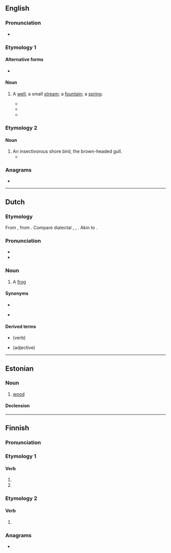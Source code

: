 ==English==

===Pronunciation===
* {{IPA|en|/pjuːt/}}

===Etymology 1===
{{bor|en|fr|puits||well}}

====Alternative forms====
* {{alter|en|puits}}

====Noun====
{{en-noun}}

# {{lb|en|obsolete}} A [[well]]; a small [[stream]]; a [[fountain]]; a [[spring]].
#* {{quote-book|en|year=1857| title=Bradshaw's illustrated hand-book to Switzerland and the Tyrol|author=George Bradshaw | page=37| passage=Further on is a '''puit''' or pit, bored in the last century, in search of salt; and then smaller reservoirs, with the blasting holes.}}
#* {{quote-book|en|year=1911| title=The Belgians at Home |author=Clive Holland | page=211| passage=And then a quarter of an hour later she would say, whilst explaining to a French party: “ There were 800 English and 200 French found at the bottom of the '''puit''' at the finish of that terrible day, mesdames et messieurs."}}
#* {{quote-book|en|year=1998| title=The Atlas Mountains |author=Karl Smith | page=105| passage=Cross the ravine, and a further 10 mins. across the plain see trees on the R. These trees mark the site of the '''puit''' ( well ) at El Mersse.}}

===Etymology 2===

====Noun====
{{en-noun}}

# An insectivorous shore bird, the brown-headed gull.
#* {{quote-book|en|year=1895| title=Birds, Beasts and Fishes of the Norfolk Broadland |author=Peter Henry Emerson | page=308| passage=But these pirates are always successful, as are the rats, who steal at dead of night upon the eggs, devouring them; for your rat is a deadly enemy to the '''puit''', and many another bird besides.}}

===Anagrams===
* {{anagrams|en|a=iptu|Tupi|ptui|tipu}}

----

==Dutch==

===Etymology===
From {{inh|nl|dum|puut||frog}}, from {{inh|nl|gem-pro|[[*put-]], [[*pud-]]||to swell}}. Compare dialectal {{cog|en|pod||belly}}, {{m|en|pout}}, {{cog|sv|puta||to pout}}. Akin to {{cog|fr|bouder}}.

===Pronunciation===
* {{IPA|nl|/pœy̯t/}}
* {{audio|nl|Nl-puit.ogg|Audio}}

===Noun===
{{nl-noun|m|-en|puitje}}

# {{lb|nl|archaic|dialectal}} A [[frog]]

====Synonyms====
* {{l|nl|kikker|g=m}}
* {{lb|nl|archaic}} {{l|nl|vors|g=m}}

====Derived terms====
* {{l|nl|puiten}} (verb)
* {{l|nl|puitebloot}} (adjective)

{{c|nl|Amphibians}}
----

==Estonian==

===Noun===
{{et-noun|puidu|puitu}}

# [[wood]]

====Declension====
{{et-decl-riik|puit|puid|u}}

----

==Finnish==

===Pronunciation===
{{fi-pronunciation}}

===Etymology 1===

====Verb====
{{head|fi|verb form}}

# {{fi-form of|pr=second-person|pl=singular|mood=indicative|tense=present|puida}}
# {{fi-form of|pr=second-person|pl=singular|mood=indicative|tense=past|puida}}

===Etymology 2===

====Verb====
{{head|fi|verb form}}

# {{fi-form of|pr=second-person|pl=singular|mood=indicative|tense=past|pukea}}

===Anagrams===
* {{anagrams|fi|a=iptu|tipu}}